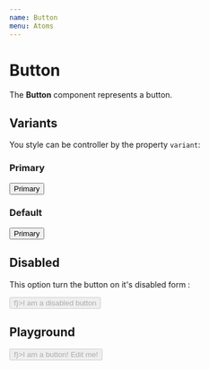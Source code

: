 ```yaml
---
name: Button
menu: Atoms
---
```




# Button
The **Button** component represents a button.


## Variants
You style can be controller by the property `variant`:


### Primary

<FlexContainer>
  <FlexItem width="100%" desktop={{width: '150px'}}>
    <Button variant="primary">Primary</Button>
  </FlexItem>
</FlexContainer>


### Default


<FlexContainer>
  <FlexItem  width="100%" desktop={{width: '150px'}}>
    <Button>Primary</Button>
  </FlexItem>
</FlexContainer>


## Disabled
This option turn the button on it's disabled form :

<FlexContainer>
  <FlexItem width="100%" desktop={{width: '150px'}}>
    <Button variant="default" disabled={true} onClick={f => f}>I am a disabled button</Button>
  </FlexItem>
</FlexContainer>

## Playground
<Playground>
  <Button variant="default" disabled={false} onClick={f => f}>I am a button! Edit me!</Button>
</Playground>
